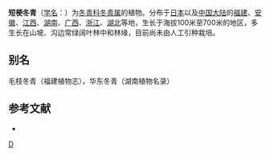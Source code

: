 {{Speciesbox 
| taxon = Ilex buergeri
| authority = Miq.
}}
'''短梗冬青'''（[[学名|学名]]：{{lang|la|''Ilex buergeri''}}）为[[冬青科|冬青科]][[冬青属|冬青属]]的植物。分布于[[日本|日本]]以及[[中国大陆|中国大陆]]的[[福建|福建]]、[[安徽|安徽]]、[[江西|江西]]、[[湖南|湖南]]、[[广西|广西]]、[[浙江|浙江]]、[[湖北|湖北]]等地，生长于海拔100米至700米的地区，多生长在山坡、沟边常绿阔叶林中和林缘，目前尚未由人工引种栽培。

== 别名 ==
毛枝冬青（福建植物志），华东冬青（湖南植物名录）

== 参考文献 ==
<div class="references-small">
* {{cite web| url =http://www.bioinfo.cn/db05/KmzwSpecies.php?action=view&id=14083| title =短梗冬青| work =《中国高等植物数据库全库》| publisher =中国科学院微生物研究所| author =昆明植物研究所| accessdate =2009-02-24| deadurl =yes| archiveurl =https://web.archive.org/web/20160305010258/http://www.bioinfo.cn/db05/KmzwSpecies.php?action=view&id=14083| archivedate =2016-03-05}}
</div>
{{Taxonbar|from=Q15227897}}

[[Category:冬青属|D]]


{{植物小作品}}